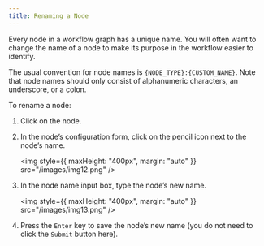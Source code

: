 ```yaml
---
title: Renaming a Node
---
```


Every node in a workflow graph has a unique name. You will often want to change the name of a node to make its purpose in the workflow easier to identify.

The usual convention for node names is `{NODE_TYPE}:{CUSTOM_NAME}`. Note that node names should only consist of alphanumeric characters, an underscore, or a colon.

To rename a node:

1. Click on the node.

2. In the node’s configuration form, click on the pencil icon next to the node’s name.

   <img
     style={{ maxHeight: "400px", margin: "auto" }}
     src="/images/img12.png"
   />

3. In the node name input box, type the node’s new name.

   <img
     style={{ maxHeight: "400px", margin: "auto" }}
     src="/images/img13.png"
   />

4. Press the `Enter` key to save the node’s new name (you do not need to click the `Submit` button here).
